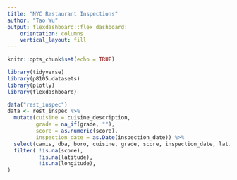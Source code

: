 ```yaml
---
title: "NYC Restaurant Inspections"
author: "Tao Wu"
output: flexdashboard::flex_dashboard:
    orientation: columns
    vertical_layout: fill
---
```


```r
knitr::opts_chunk$set(echo = TRUE)
```

```r
library(tidyverse)
library(p8105.datasets)
library(plotly)
library(flexdashboard)

data("rest_inspec")
data <- rest_inspec %>%
  mutate(cuisine = cuisine_description,
         grade = na_if(grade, ""),
         score = as.numeric(score), 
         inspection_date = as.Date(inspection_date)) %>%
  select(camis, dba, boro, cuisine, grade, score, inspection_date, latitude, longitude) %>%
  filter( !is.na(score),
          !is.na(latitude),
          !is.na(longitude),
)
```


